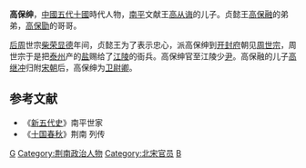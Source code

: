 '''高保绅'''，[[中國|中國]][[五代十國|五代十國]]時代人物，[[荆南|南平]]文献王[[高从诲|高从诲]]的儿子。贞懿王[[高保融|高保融]]的弟弟，[[高保勖|高保勖]]的哥哥。

[[后周|后周]]世宗[[柴荣|柴荣]][[显德|显德]]年间，贞懿王为了表示忠心，派高保绅到[[开封府|开封府]]朝见[[周世宗|周世宗]]，周世宗于是把[[泰州|泰州]]产的[[盐|盐]]赐给了[[江陵|江陵]]的衙兵。高保绅官至江陵少[[尹|尹]]。高保融的儿子[[高继冲|高继冲]]归附[[宋朝|宋朝]]后，高保绅为[[卫尉卿|卫尉卿]]。

==参考文献==
*《[[新五代史|新五代史]]》南平世家
*《[[十国春秋|十国春秋]]》荆南 列传
 
[[Category:荆南君主儿子|G]]
[[Category:荆南政治人物|Category:荆南政治人物]]
[[Category:北宋官员|Category:北宋官员]]
[[Category:高姓|B]]